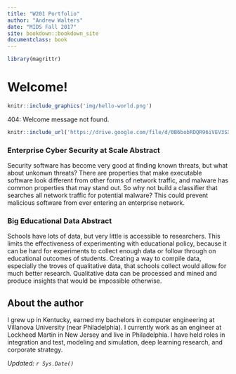 ```yaml
---
title: "W201 Portfolio"
author: "Andrew Walters"
date: "MIDS Fall 2017"
site: bookdown::bookdown_site
documentclass: book
---
```


<!-- This won't be displayed but it will initialize your R session. Add any R libraries you need here. -->
```r
library(magrittr)
```

# Welcome! {-}

<!-- You can include images saved within your repo... -->
```r
knitr::include_graphics('img/hello-world.png')
```

404: Welcome message not found.

<!-- Below this line is just examples of how you can embed video from Google Drive. First you have to enable sharing, then just get the object ID which is that long string between d/ and /preview and will also be appended to any sharing link you generate for your video. -->
<p>
```r
knitr::include_url('https://drive.google.com/file/d/0B6bobRDQR96iVEV3SXJJal9CczQ/preview')
```

### Enterprise Cyber Security at Scale Abstract

Security software has become very good at finding known threats, but what about unkonwn threats? There are properties that make executable software look different from other forms of network traffic, and malware has common properties that may stand out. So why not build a classifier that searches all network traffic for potential malware? This could prevent malicious software from ever entering an enterprise network.

### Big Educational Data Abstract

Schools have lots of data, but very little is accessible to researchers. This limits the effectiveness of experimenting with educational policy, because it can be hard for experiments to collect enough data or follow through on educational outcomes of students. Creating a way to compile data, especially the troves of qualitative data, that schools collect would allow for much better research. Qualitative data can be processed and mined and produce insights that would be impossible otherwise.

## About the author {-}

I grew up in Kentucky, earned my bachelors in computer engineering at Villanova University (near Philadelphia). I currently work as an engineer at Lockheed Martin in New Jersey and live in Philadelphia. I have held roles in integration and test, modeling and simulation, deep learning research, and corporate strategy.

*Updated: `r Sys.Date()`*
